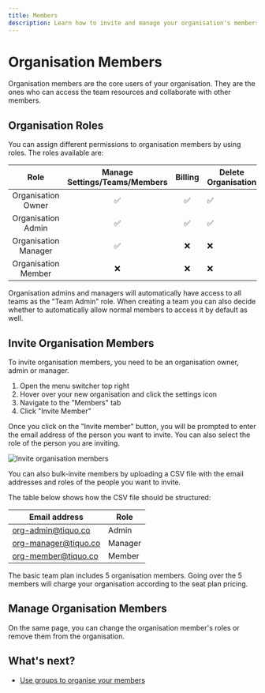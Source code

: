 ```yaml
---
title: Members
description: Learn how to invite and manage your organisation's members.
---
```




# Organisation Members

Organisation members are the core users of your organisation. They are the ones who can access the team resources and collaborate with other members.

## Organisation Roles

You can assign different permissions to organisation members by using roles. The roles available are:

|         Role         | Manage Settings/Teams/Members | Billing | Delete Organisation |
| :------------------: | :---------------------------: | :-----: | ------------------- |
|  Organisation Owner  |              ✅               |   ✅    | ✅                  |
|  Organisation Admin  |              ✅               |   ✅    | ✅                  |
| Organisation Manager |              ✅               |   ❌    | ❌                  |
| Organisation Member  |              ❌               |   ❌    | ❌                  |

<Callout type="info">
  Organisation admins and managers will automatically have access to all teams as the "Team Admin"
  role. When creating a team you can also decide whether to automatically allow normal members to
  access it by default as well.
</Callout>

## Invite Organisation Members

To invite organisation members, you need to be an organisation owner, admin or manager.

1. Open the menu switcher top right
2. Hover over your new organisation and click the settings icon
3. Navigate to the "Members" tab
4. Click "Invite Member"

Once you click on the "Invite member" button, you will be prompted to enter the email address of the person you want to invite. You can also select the role of the person you are inviting.

![Invite organisation members](/organisations/organisations-member-invite.webp)

You can also bulk-invite members by uploading a CSV file with the email addresses and roles of the people you want to invite.

The table below shows how the CSV file should be structured:

| Email address        | Role    |
| -------------------- | ------- |
| org-admin@tiquo.co   | Admin   |
| org-manager@tiquo.co | Manager |
| org-member@tiquo.co  | Member  |

<Callout type="info">
  The basic team plan includes 5 organisation members. Going over the 5 members will charge your
  organisation according to the seat plan pricing.
</Callout>

## Manage Organisation Members

On the same page, you can change the organisation member's roles or remove them from the organisation.

## What's next?

- [Use groups to organise your members](/users/organisations/groups)
